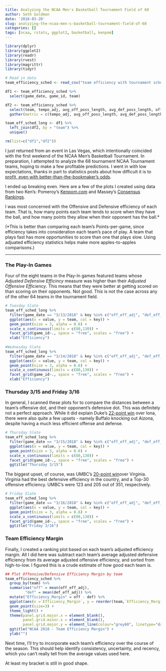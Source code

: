 ```yaml
---
title: Analyzing the NCAA Men's Basketball Tournament Field of 68
author: Seth Goldman
date: '2018-03-20'
slug: analyzing-the-ncaa-men-s-basketball-tournament-field-of-68
categories: []
tags: [ncaa, rstats, ggplot2, basketball, kenpom]
---
```



```r
library(dplyr)
library(ggplot2)
library(readr)
library(rvest)
library(magrittr)
library(tidyr)

# Read in data
team_efficiency_sched <- read_csv("team efficiency with tournament schedule.csv")

df1 <- team_efficiency_sched %>% 
  select(game_date, game_id, team)

df2 <- team_efficiency_sched %>% 
  select(team, tempo_adj, avg_off_poss_length, avg_def_poss_length, off_eff_adj, def_eff_adj) %>% 
  gather(metric = c(tempo_adj, avg_off_poss_length, avg_def_poss_length, off_eff_adj, def_eff_adj))

team_eff_sched_long <- df1 %>% 
  left_join(df2, by = "team") %>% 
  unique()

rm(list=c("df1","df2"))

```

I just returned from an event in Las Vegas, which intentionally coincided with the first weekend of the NCAA Men's Basketball Tournament. In preparation, I attempted to analyze the 68 tournament NCAA Tournament teams, hoping to make a few profitable predictions. I went in with low expectations, thanks in part to statistics posts about how difficult it is to [profit, even with better-than-the-bookmaker's odds](https://statsbylopez.com/2017/06/14/evaluating-sports-predictions-against-the-market/). 

I ended up breaking even. Here are a few of the plots I created using data from two Ken's: Pomeroy's [Kenpom.com](http://kenpom.com) and Massey's [Consensus Rankings](http://masseyratings.com/cb/compare.htm).

I was most concerned with the Offensive and Defensive efficiency of each team. That is, how many points each team tends to score when they have the ball, and how many points they allow when their opponent has the ball.* 

(*This is better than comparing each team's Points-per-game, since efficiency takes into consideration each team's pace of play. A team that plays fast has more opportunities to score than one that plays slow. Using adjuated efficiency statistics helps make more apples-to-apples comparisons.)

***

### The Play-In Games
Four of the eight teams in the Play-In games featured teams whose *Adjusted Defensive Efficincy* measure was higher than their *Adjusted Offensive Efficiency*. This means that they were better at getting scored on than scoring on their opponents. Not good. This is not the case across any of the other 64 teams in the tournament field.


```r
# Tuesday Slate
team_eff_sched_long %>%
  filter(game_date == "3/13/2018" & key %in% c("off_eff_adj", "def_eff_adj")) %>% 
  ggplot(aes(x = value, y = team, col = key)) +
  geom_point(size = 3, alpha = 0.6) +
  scale_x_continuous(limits = c(80,130)) +
  facet_grid(game_id~., space = "free", scales = "free") +
  xlab("Efficiency")
 
#Wednesday Slate
team_eff_sched_long %>%
  filter(game_date == "3/14/2018" & key %in% c("off_eff_adj", "def_eff_adj")) %>% 
  ggplot(aes(x = value, y = team, col = key)) +
  geom_point(size = 3, alpha = 0.6) +
  scale_x_continuous(limits = c(80,130)) +
  facet_grid(game_id~., space = "free", scales = "free") +
  xlab("Efficiency")
```

### Thursday 3/15 and Friday 3/16

In general, I scanned these plots for to compare the distances between a team's offensive dot, and their opponent's defensive dot. This was definitely not a perfect approach. While it did explain Duke's [22-point win](https://www.sports-reference.com/cbb/boxscores/2018-03-15-14-duke.html) over Iona, there were also quite a few upsets - namely Buffalo knocking out Aizona, despite having a much less efficient offense and defense.

```r
# Thursday Slate
team_eff_sched_long %>%
  filter(game_date == "3/15/2018" & key %in% c("off_eff_adj", "def_eff_adj")) %>% 
  ggplot(aes(x = value, y = team, col = key)) +
  geom_point(size = 3, alpha = 0.6) +
  scale_x_continuous(limits = c(80,130)) +
  facet_grid(game_id~., space = "free", scales = "free") +
  ggtitle("Thursday 3/15")

```

The biggest upset, of course, was UMBC's [20-point win](https://www.sports-reference.com/cbb/boxscores/2018-03-16-21-virginia.html)over Virginia. Virginia had the best defensive efficiency in the country, and a Top-30 offensive efficiency. UMBC's were 123 and 205 out of 351, respectively.

```r

# Friday Slate
team_eff_sched_long %>%
  filter(game_date == "3/16/2018" & key %in% c("off_eff_adj", "def_eff_adj")) %>% 
  ggplot(aes(x = value, y = team, col = key)) +
  geom_point(size = 3, alpha = 0.6) +
  scale_x_continuous(limits = c(80,130)) +
  facet_grid(game_id~., space = "free", scales = "free") +
  ggtitle("Friday 3/16")
```

### Team Efficiency Margin

Finally, I created a ranking plot based on each team's adjusted efficiency margin. All I did here was subtract each team's average adjusted defensive efficiency from its average adjusted offensive efficiency, and sorted from high-to-low. I figured this is a crude estimate of how good each team is.

```r
## Plot Offensive/Defensive Efficiency Margin by team
team_efficiency_sched %>% 
  group_by(team) %>% 
  summarise("off" = mean(off_eff_adj),
         "def" = mean(def_eff_adj)) %>% 
  mutate("Efficiency_Margin" = off - def) %>% 
  ggplot(aes(x =`Efficiency_Margin`, y = reorder(team,`Efficiency_Margin`))) +
  geom_point(size=3) + 
  theme_light() +
  theme(panel.grid.major.x = element_blank(),
        panel.grid.minor.x = element_blank(),
        panel.grid.major.y = element_line(colour="grey60", linetype="dashed")) +
  ggtitle("NCAA 2018 - Team Efficiency Margin") +
  ylab("")
```

Next time, I'll try to incorporate each team's efficiency over the course of the season. This should help identify consistency, uncertainty, and recency, which you can't really tell from the average values used here.

At least my bracket is still in good shape.
  
  